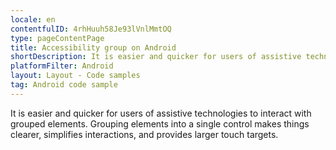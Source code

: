 ```yaml
---
locale: en
contentfulID: 4rhHuuh58Je93lVnlMmtOQ
type: pageContentPage
title: Accessibility group on Android
shortDescription: It is easier and quicker for users of assistive technologies to interact with grouped elements.
platformFilter: Android
layout: Layout - Code samples
tag: Android code sample
---
```


It is easier and quicker for users of assistive technologies to interact with grouped elements. Grouping elements into a single control makes things clearer, simplifies interactions, and provides larger touch targets.

<CodeSample id="accessibility-group" locale="en" platform="android" />
